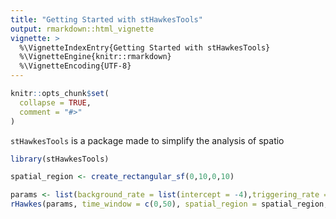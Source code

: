 ```yaml
---
title: "Getting Started with stHawkesTools"
output: rmarkdown::html_vignette
vignette: >
  %\VignetteIndexEntry{Getting Started with stHawkesTools}
  %\VignetteEngine{knitr::rmarkdown}
  %\VignetteEncoding{UTF-8}
---
```


```r
knitr::opts_chunk$set(
  collapse = TRUE,
  comment = "#>"
)
```

`stHawkesTools` is a package made to simplify the analysis of spatio

```r
library(stHawkesTools)
```

```r
spatial_region <- create_rectangular_sf(0,10,0,10)

params <- list(background_rate = list(intercept = -4),triggering_rate = 0.75,spatial = list(mean = 0, sd = .75),temporal = list(rate = 2))
rHawkes(params, time_window = c(0,50), spatial_region = spatial_region, spatial_burnin = 1)
```


